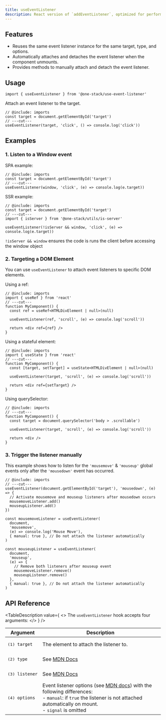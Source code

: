 ```yaml
---
title: useEventListener
description: React version of `addEventListener`, optimized for performance and memory usage.
---
```


## Features

- Reuses the same event listener instance for the same target, type, and options.
- Automatically attaches and detaches the event listener when the component unmounts.
- Provides methods to manually attach and detach the event listener.

## Usage

```tsx twoslash include imports
import { useEventListener } from '@one-stack/use-event-listener'
```

Attach an event listener to the target.

```tsx twoslash
// @include: imports
const target = document.getElementById('target')
// ---cut---
useEventListener(target, 'click', () => console.log('click'))
```

## Examples

### 1. Listen to a Window event

SPA example:

```tsx twoslash
// @include: imports
const target = document.getElementById('target')
// ---cut---
useEventListener(window, 'click', (e) => console.log(e.target))
```

SSR example:

```tsx twoslash
// @include: imports
const target = document.getElementById('target')
// ---cut---
import { isServer } from '@one-stack/utils/is-server'

useEventListener(!isServer && window, 'click', (e) => console.log(e.target))
```

`!isServer && window` ensures the code is runs the client before accessing the
window object

### 2. Targeting a DOM Element

You can use `useEventListener` to attach event listeners to specific DOM elements.

Using a ref:

```tsx twoslash
// @include: imports
import { useRef } from 'react'
// ---cut---
function MyComponent() {
  const ref = useRef<HTMLDivElement | null>(null)

  useEventListener(ref, 'scroll', (e) => console.log('scroll'))

  return <div ref={ref} />
}
```

Using a stateful element:

```tsx twoslash
// @include: imports
import { useState } from 'react'
// ---cut---
function MyComponent() {
  const [target, setTarget] = useState<HTMLDivElement | null>(null)

  useEventListener(target, 'scroll', (e) => console.log('scroll'))

  return <div ref={setTarget} />
}
```

Using querySelector:

```tsx twoslash
// @include: imports
// ---cut---
function MyComponent() {
  const target = document.querySelector('body > .scrollable')

  useEventListener(target, 'scroll', (e) => console.log('scroll'))

  return <div />
}
```

### 3. Trigger the listener manually

This example shows how to listen for the `'mousemove'` & `'mouseup'` global events only after the `'mousedown'` event has occurred.

```tsx twoslash
// @include: imports
// ---cut---
useEventListener(document.getElementById('target'), 'mousedown', (e) => {
  // Activate mousemove and mouseup listeners after mousedown occurs
  mousemoveListener.add()
  mouseupListener.add()
})

const mousemoveListener = useEventListener(
  document,
  'mousemove',
  (e) => console.log('Mouse Move'),
  { manual: true }, // Do not attach the listener automatically
)

const mouseupListener = useEventListener(
  document,
  'mouseup',
  (e) => {
    // Remove both listeners after mouseup event
    mousemoveListener.remove()
    mouseupListener.remove()
  },
  { manual: true }, // Do not attach the listener automatically
)
```

## API Reference

<TableTitle value="Parameters" />

<TableDescription
  value={
    <>
      The <code>useEventListener</code> hook accepts four arguments:
    </>
  }
/>

| Argument                             | Description                                                                                                                                                                                                                                                                |
| ------------------------------------ | -------------------------------------------------------------------------------------------------------------------------------------------------------------------------------------------------------------------------------------------------------------------------- |
| <pre>(1) <Code>target</Code></pre>   | The element to attach the listener to.                                                                                                                                                                                                                                     |
| <pre>(2) <Code>type</Code></pre>     | See [MDN Docs](https://developer.mozilla.org/en-US/docs/Web/API/EventTarget/addEventListener#parameters)                                                                                                                                                                   |
| <pre>(3) <Code>listener</Code></pre> | See [MDN Docs](https://developer.mozilla.org/en-US/docs/Web/API/EventTarget/addEventListener#parameters)                                                                                                                                                                   |
| <pre>(4) <Code>options</Code></pre>  | Event listener options (see [MDN docs](https://developer.mozilla.org/en-US/docs/Web/API/EventTarget/addEventListener#parameters)) with the following differences:<br/>- `manual`: if `true` the listener is not attached automatically on mount.<br/>- `signal` is omitted |

<AutoTypeTable
  name="UseEventListenerReturn"
  description="What `useEventListener` returns"
  path="packages/use-event-listener/src/index.ts"
/>
